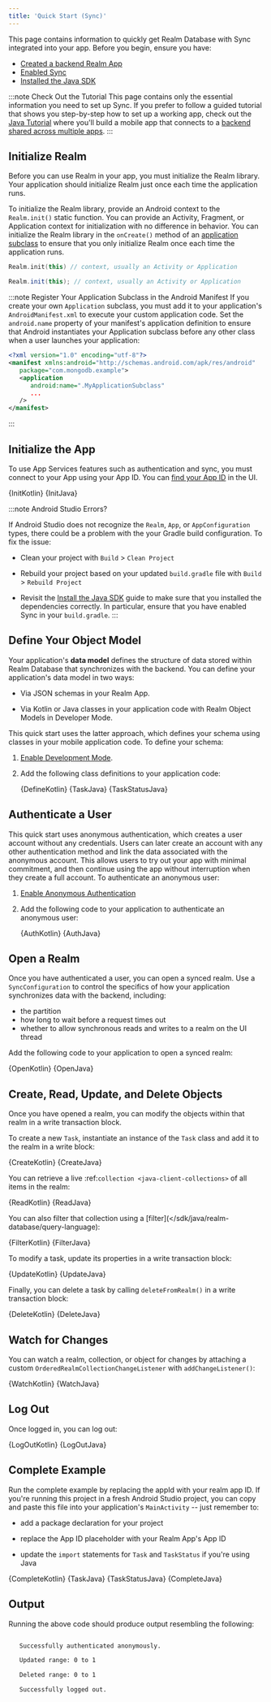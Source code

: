 ```yaml
---
title: 'Quick Start (Sync)'
---
```



This page contains information to quickly get Realm Database with Sync
integrated into your app. Before you begin, ensure you have:

- [Created a backend Realm App](https://docs.mongodb.com/realm/manage-apps/create/create-with-realm-ui/#std-label-create-a-realm-app)
- [Enabled Sync](https://docs.mongodb.com/realm/sync/configure/enable-sync/#std-label-enable-sync)
- [Installed the Java SDK](/sdk/java/install)

:::note Check Out the Tutorial
This page contains only the essential information you need to set up Sync.
If you prefer to follow a guided tutorial that shows you step-by-step
how to set up a working app, check out the
[Java Tutorial](https://docs.mongodb.com/realm/tutorial/java-sdk/#std-label-java-sdk-tutorial)
where you'll build a mobile app that connects to a
[backend shared across multiple apps](https://docs.mongodb.com/realm/tutorial/realm-app/#std-label-tutorial-task-tracker-create-realm-app).
:::

## Initialize Realm

Before you can use Realm in your app, you must initialize the Realm
library. Your application should initialize Realm just once each time
the application runs.

To initialize the Realm library, provide an Android context to the
`Realm.init()` static function. You can provide an Activity, Fragment,
or Application context for initialization with no difference in behavior.
You can initialize the Realm library in the `onCreate()` method of an
[application subclass](https://developer.android.com/reference/android/app/Application)
to ensure that you only initialize Realm once each time the application
runs.

<Tabs groupId="java-sdk-languages">
  <TabItem value="kotlin" label="Kotlin">


```kotlin
Realm.init(this) // context, usually an Activity or Application
```


  </TabItem>
  <TabItem value="java" label="Java">


```java
Realm.init(this); // context, usually an Activity or Application
```


  </TabItem>
</Tabs>

:::note Register Your Application Subclass in the Android Manifest
If you create your own `Application` subclass, you must add it to your
application's `AndroidManifest.xml` to execute your custom application
code. Set the `android.name` property of your manifest's application
definition to ensure that Android instantiates your Application subclass
before any other class when a user launches your application:

```xml
<?xml version="1.0" encoding="utf-8"?>
<manifest xmlns:android="http://schemas.android.com/apk/res/android"
   package="com.mongodb.example">
   <application
      android:name=".MyApplicationSubclass"
      ...
   />
</manifest>
```

:::

## Initialize the App

To use App Services features such as authentication and sync, you must
connect to your App using your App ID. You can
[find your App ID](https://docs.mongodb.com/realm/get-started/find-your-project-or-app-id/)
in the UI.

<Tabs groupId="java-sdk-languages">
    <TabItem value="kotlin" label="Kotlin">
        <CodeBlock language="kotlin">{InitKotlin}</CodeBlock>
    </TabItem>
    <TabItem value="java" label="Java">
        <CodeBlock language="java">{InitJava}</CodeBlock>
    </TabItem>
</Tabs>

:::note Android Studio Errors?

If Android Studio does not recognize the `Realm`, `App`, or
`AppConfiguration` types, there could be a problem with the
your Gradle build configuration. To fix the issue:

- Clean your project with `Build` > `Clean Project`

- Rebuild your project based on your updated `build.gradle` file
  with `Build` > `Rebuild Project`

- Revisit the [Install the Java SDK](/sdk/java/install)
  guide to make sure that you installed the dependencies correctly. In
  particular, ensure that you have enabled Sync in your `build.gradle`.
:::

## Define Your Object Model

Your application's **data model** defines the structure of data
stored within Realm Database that synchronizes with the backend.
You can define your application's data model in two ways:

- Via JSON schemas in your Realm App.

- Via Kotlin or Java classes in your application code with
  Realm Object Models in Developer Mode.

This quick start uses the latter approach, which defines your schema
using classes in your mobile application code. To define your schema:

1. [Enable Development Mode](https://docs.mongodb.com/realm/sync/data-model/development-mode/#std-label-enable-development-mode).

1. Add the following class definitions to your application code:

   <Tabs groupId="java-sdk-languages">
       <TabItem value="kotlin" label="Kotlin">
           <CodeBlock language="kotlin">{DefineKotlin}</CodeBlock>
       </TabItem>
       <TabItem value="java" label="Java">
           <CodeBlock title="Task.java" language="java">{TaskJava}</CodeBlock>
           <CodeBlock title="TaskStatus.java" language="java">{TaskStatusJava}</CodeBlock>
       </TabItem>
   </Tabs>

## Authenticate a User

This quick start uses anonymous authentication, which creates a user
account without any credentials. Users can later create an account
with any other authentication method and link the data associated with
the anonymous account. This allows users to try out your app with
minimal commitment, and then continue using the app without interruption
when they create a full account. To authenticate an anonymous user:

1. [Enable Anonymous Authentication](https://docs.mongodb.com/realm/authentication/anonymous/#std-label-anonymous-authentication)

1. Add the following code to your application to authenticate an
   anonymous user:

   <Tabs groupId="java-sdk-languages">
       <TabItem value="kotlin" label="Kotlin">
           <CodeBlock language="kotlin">{AuthKotlin}</CodeBlock>
       </TabItem>
       <TabItem value="java" label="Java">
           <CodeBlock language="java">{AuthJava}</CodeBlock>
       </TabItem>
   </Tabs>

## Open a Realm

Once you have authenticated a user, you can open a synced realm. Use a
`SyncConfiguration` to control the specifics of how your application
synchronizes data with the backend, including:

- the partition
- how long to wait before a request times out
- whether to allow synchronous reads and writes to a realm on the
  UI thread

Add the following code to your application to open a synced realm:

<Tabs groupId="java-sdk-languages">
   <TabItem value="kotlin" label="Kotlin">
       <CodeBlock language="kotlin">{OpenKotlin}</CodeBlock>
   </TabItem>
   <TabItem value="java" label="Java">
       <CodeBlock language="java">{OpenJava}</CodeBlock>
   </TabItem>
</Tabs>

Create, Read, Update, and Delete Objects
----------------------------------------

Once you have opened a realm, you can modify the
objects within that realm in a
write transaction block.

To create a new `Task`, instantiate an instance of the
`Task` class and add it to the realm in a write block:

<Tabs groupId="java-sdk-languages">
   <TabItem value="kotlin" label="Kotlin">
       <CodeBlock language="kotlin">{CreateKotlin}</CodeBlock>
   </TabItem>
   <TabItem value="java" label="Java">
       <CodeBlock language="java">{CreateJava}</CodeBlock>
   </TabItem>
</Tabs>

You can retrieve a live :ref:`collection <java-client-collections>`
of all items in the realm:

<Tabs groupId="java-sdk-languages">
   <TabItem value="kotlin" label="Kotlin">
       <CodeBlock language="kotlin">{ReadKotlin}</CodeBlock>
   </TabItem>
   <TabItem value="java" label="Java">
       <CodeBlock language="java">{ReadJava}</CodeBlock>
   </TabItem>
</Tabs>

You can also filter that collection using a
[filter](</sdk/java/realm-database/query-language):

<Tabs groupId="java-sdk-languages">
   <TabItem value="kotlin" label="Kotlin">
       <CodeBlock language="kotlin">{FilterKotlin}</CodeBlock>
   </TabItem>
   <TabItem value="java" label="Java">
       <CodeBlock language="java">{FilterJava}</CodeBlock>
   </TabItem>
</Tabs>

To modify a task, update its properties in a write transaction block:

<Tabs groupId="java-sdk-languages">
   <TabItem value="kotlin" label="Kotlin">
       <CodeBlock language="kotlin">{UpdateKotlin}</CodeBlock>
   </TabItem>
   <TabItem value="java" label="Java">
       <CodeBlock language="java">{UpdateJava}</CodeBlock>
   </TabItem>
</Tabs>

Finally, you can delete a task by calling `deleteFromRealm()`
in a write transaction block:

<Tabs groupId="java-sdk-languages">
   <TabItem value="kotlin" label="Kotlin">
       <CodeBlock language="kotlin">{DeleteKotlin}</CodeBlock>
   </TabItem>
   <TabItem value="java" label="Java">
       <CodeBlock language="java">{DeleteJava}</CodeBlock>
   </TabItem>
</Tabs>

## Watch for Changes

You can watch a realm, collection, or object for changes
by attaching a custom `OrderedRealmCollectionChangeListener` with
`addChangeListener()`:

<Tabs groupId="java-sdk-languages">
   <TabItem value="kotlin" label="Kotlin">
       <CodeBlock language="kotlin">{WatchKotlin}</CodeBlock>
   </TabItem>
   <TabItem value="java" label="Java">
       <CodeBlock language="java">{WatchJava}</CodeBlock>
   </TabItem>
</Tabs>

## Log Out

Once logged in, you can log out:

<Tabs groupId="java-sdk-languages">
   <TabItem value="kotlin" label="Kotlin">
       <CodeBlock language="kotlin">{LogOutKotlin}</CodeBlock>
   </TabItem>
   <TabItem value="java" label="Java">
       <CodeBlock language="java">{LogOutJava}</CodeBlock>
   </TabItem>
</Tabs>

## Complete Example

Run the complete example by replacing the appId with your realm app ID.
If you're running this project in a fresh Android Studio project, you can
copy and paste this file into your application's `MainActivity` -- just
remember to:

- add a package declaration for your project

- replace the App ID placeholder with your Realm App's App ID

- update the `import` statements for `Task` and `TaskStatus` if
  you're using Java

<Tabs groupId="java-sdk-languages">
   <TabItem value="kotlin" label="Kotlin">
       <CodeBlock language="kotlin">{CompleteKotlin}</CodeBlock>
   </TabItem>
   <TabItem value="java" label="Java">
       <CodeBlock title="Task.java" language="java">{TaskJava}</CodeBlock>
       <CodeBlock title="TaskStatus.java" language="java">{TaskStatusJava}</CodeBlock>
       <CodeBlock title="MainActivity.java" language="java">{CompleteJava}</CodeBlock>
   </TabItem>
</Tabs>

## Output

Running the above code should produce output resembling the following:

```sh

   Successfully authenticated anonymously.

   Updated range: 0 to 1

   Deleted range: 0 to 1

   Successfully logged out.
```
